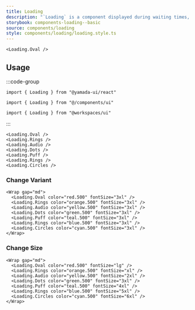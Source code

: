 ```yaml
---
title: Loading
description: "`Loading` is a component displayed during waiting times, such as when data is being loaded."
storybook: components-loading--basic
source: components/loading
style: components/loading/loading.style.ts
---
```


```tsx preview
<Loading.Oval />
```

## Usage

:::code-group

```tsx [package]
import { Loading } from "@yamada-ui/react"
```

```tsx [alias]
import { Loading } from "@/components/ui"
```

```tsx [monorepo]
import { Loading } from "@workspaces/ui"
```

:::

```tsx
<Loading.Oval />
<Loading.Rings />
<Loading.Audio />
<Loading.Dots />
<Loading.Puff />
<Loading.Rings />
<Loading.Circles />
```

### Change Variant

```tsx preview
<Wrap gap="md">
  <Loading.Oval color="red.500" fontSize="3xl" />
  <Loading.Rings color="orange.500" fontSize="3xl" />
  <Loading.Audio color="yellow.500" fontSize="3xl" />
  <Loading.Dots color="green.500" fontSize="3xl" />
  <Loading.Puff color="teal.500" fontSize="3xl" />
  <Loading.Rings color="blue.500" fontSize="3xl" />
  <Loading.Circles color="cyan.500" fontSize="3xl" />
</Wrap>
```

### Change Size

```tsx preview
<Wrap gap="md">
  <Loading.Oval color="red.500" fontSize="lg" />
  <Loading.Rings color="orange.500" fontSize="xl" />
  <Loading.Audio color="yellow.500" fontSize="2xl" />
  <Loading.Dots color="green.500" fontSize="3xl" />
  <Loading.Puff color="teal.500" fontSize="4xl" />
  <Loading.Rings color="blue.500" fontSize="5xl" />
  <Loading.Circles color="cyan.500" fontSize="6xl" />
</Wrap>
```
